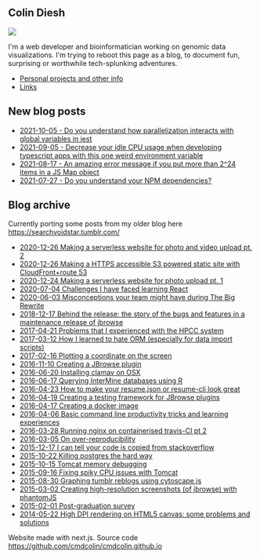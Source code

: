
## Colin Diesh

![](/me.jpg)


I'm a web developer and bioinformatician working on genomic data
visualizations. I'm trying to reboot this page as a blog, to document fun,
surprising or worthwhile tech-splunking adventures.

- [Personal projects and other info](projects.html)
- [Links](links.html)

## New blog posts


- [2021-10-05 - Do you understand how parallelization interacts with global variables in jest](2021-10-05-jest.html)
- [2021-09-05 - Decrease your idle CPU usage when developing typescript apps with this one weird environment variable](2021-09-05-typescript.html)
- [2021-08-17 - An amazing error message if you put more than 2^24 items in a JS Map object](2021-08-15-map-limit.html)
- [2021-07-27 - Do you understand your NPM dependencies?](2021-07-27-npm-dependencies)

## Blog archive

Currently porting some posts from my older blog here
https://searchvoidstar.tumblr.com/



- [2020-12-26 Making a serverless website for photo and video upload pt. 2](2020-12-26.html)
- [2020-12-26 Making a HTTPS accessible S3 powered static site with CloudFront+route 53](2020-12-26-pt2.html)
- [2020-12-24 Making a serverless website for photo upload pt. 1](2020-12-24.html)
- [2020-07-04 Challenges I have faced learning React](2020-07-04.html)
- [2020-06-03 Misconceptions your team might have during The Big Rewrite](2020-06-03.html)
- [2018-12-17 Behind the release: the story of the bugs and features in a maintenance release of jbrowse](2018-12-17.html)
- [2017-04-21 Problems that I experienced with the HPCC system](2017-04-21.html)
- [2017-03-12 How I learned to hate ORM (especially for data import scripts)](2017-03-12.html)
- [2017-02-16 Plotting a coordinate on the screen](2017-02-16.html)
- [2016-11-10 Creating a JBrowse plugin](2016-11-10.html)
- [2016-06-20 Installing clamav on OSX](2016-06-20.html)
- [2016-06-17 Querying InterMine databases using R](2016-06-17.html)
- [2016-04-23 How to make your resume.json or resume-cli look great](2016-04-23.html)
- [2016-04-19 Creating a testing framework for JBrowse plugins](2016-04-19.html)
- [2016-04-17 Creating a docker image](2016-04-17.html)
- [2016-04-06 Basic command line productivity tricks and learning experiences](2016-04-06.html)
- [2016-03-28 Running nginx on containerised travis-CI pt 2](2016-03-28.html)
- [2016-03-05 On over-reproducibility](2016-03-05.html)
- [2015-12-17 I can tell your code is copied from stackoverflow](2015-12-17.html)
- [2015-10-22 Killing postgres the hard way](2015-10-22.html)
- [2015-10-15 Tomcat memory debugging](2015-10-15.html)
- [2015-09-16 Fixing spiky CPU issues with Tomcat](2015-09-16.html)
- [2015-08-30 Graphing tumblr reblogs using cytoscape.js](2015-08-30.html)
- [2015-03-02 Creating high-resolution screenshots (of jbrowse) with phantomJS](2015-03-02.html)
- [2015-02-01 Post-graduation survey](2015-02-01.html)
- [2014-05-22 High DPI rendering on HTML5 canvas: some problems and solutions](2014-05-22.html)


Website made with next.js. Source code
https://github.com/cmdcolin/cmdcolin.github.io


